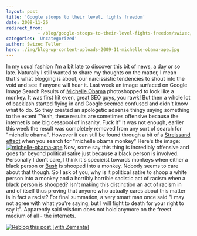 ```yaml
---
layout: post
title: 'Google stoops to their level, fights freedom'
date: 2009-11-26
redirect_from: 
            - /blog/google-stoops-to-their-level-fights-freedom/swizec/904
categories: 'Uncategorized'
author: Swizec Teller
hero: ./img/blog-wp-content-uploads-2009-11-michelle-obama-ape.jpg
---
```

In my usual fashion I'm a bit late to discover this bit of news, a day or so late. Naturally I still wanted to share my thoughts on the matter, I mean that's what blogging is about, our narcissistic tendencies to shout into the void and see if anyone will hear it. Last week an image surfaced on Google Image Search Results of [Michelle Obama](http://en.wikipedia.org/wiki/Michelle_Obama "Michelle Obama") photoshopped to look like a monkey. It was first hit even, great SEO guys, you rawk! But then a whole lot of backlash started flying in and Google seemed confused and didn't know what to do. So they created an apologetic adsense thingy saying something to the extent "Yeah, these results are sometimes offensive because the internet is one big cesspool of insanity. Fuck it" It was not enough, earlier this week the result was completely removed from any sort of search for "michelle obama". However it can still be found through a bit of a [Streissand effect](http://en.wikipedia.org/wiki/Streisand_effect "Streisand effect") when you search for "michelle obama monkey" Here's the image: [![michelle-obama-ape](http://swizec.com/blog/wp-content/uploads/2009/11/michelle-obama-ape.jpg "michelle-obama-ape")](./img/blog-wp-content-uploads-2009-11-michelle-obama-ape.jpg) Now, some say this thing is incredibly offensive and goes far beyond political satire just because a black person is involved. Personally I don't care, I think it's specieist towards monkeys when either a black person or [Bush](http://doctorbulldog.files.wordpress.com/2009/02/8130george-w-bush-monkey-posters.jpg) is shooped into a monkey. Nobody seems to care about that though. So I ask of you, why is it political satire to shoop a white person into a monkey and a horribly horrible sadistic act of racism when a black person is shooped? Isn't making this distinction an act of racism in and of itself thus proving that anyone who actually cares about this matter is in fact a racist? For final summation, a very smart man once said "I may not agree with what you're saying, but I will fight to death for your right to say it". Apparently said wisdom does not hold anymore on the freest medium of all - the internets.

[![Reblog this post \[with Zemanta\]](http://img.zemanta.com/reblog_e.png?x-id=1ad144d6-554e-457c-aaa7-1e2962d4260c)](http://reblog.zemanta.com/zemified/1ad144d6-554e-457c-aaa7-1e2962d4260c/ "Reblog this post \[with Zemanta]")
